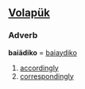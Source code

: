 == [[Volapük]] == 
=== Adverb ===
'''baiädiko''' = [[baiaydiko]] 

# [[accordingly]]
# [[correspondingly]]